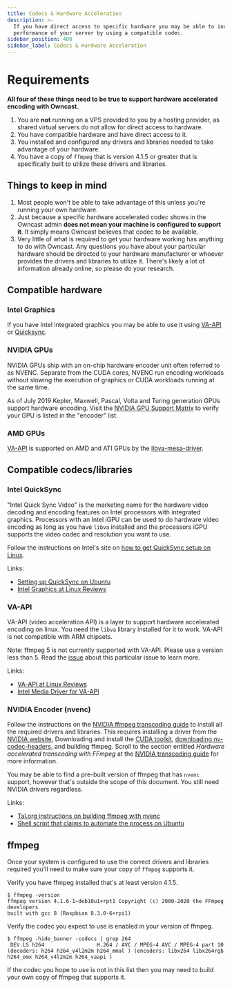 ```yaml
---
title: Codecs & Hardware Acceleration
description: >-
  If you have direct access to specific hardware you may be able to increase the
  performance of your server by using a compatible codec.
sidebar_position: 400
sidebar_label: Codecs & Hardware Acceleration
---
```


# Requirements

**All four of these things need to be true to support hardware accelerated encoding with Owncast.**

1. You are **not** running on a VPS provided to you by a hosting provider, as shared virtual servers do not allow for direct access to hardware.
1. You have compatible hardware and have direct access to it.
1. You installed and configured any drivers and libraries needed to take advantage of your hardware.
1. You have a copy of `ffmpeg` that is version 4.1.5 or greater that is specifically built to utilize these drivers and libraries.

## Things to keep in mind

1. Most people won't be able to take advantage of this unless you're running your own hardware.
1. Just because a specific hardware accelerated codec shows in the Owncast admin **does not mean your machine is configured to support it**. It simply means Owncast believes that codec to be available.
1. Very little of what is required to get your hardware working has anything to do with Owncast. Any questions you have about your particular hardware should be directed to your hardware manufacturer or whoever provides the drivers and libraries to utilize it. There's likely a lot of information already online, so please do your research.

## Compatible hardware

### Intel Graphics

If you have Intel integrated graphics you may be able to use it using [VA-API](#va-api) or [Quicksync](#intel-quicksync).

### NVIDIA GPUs

NVIDIA GPUs ship with an on-chip hardware encoder unit often referred to as NVENC. Separate from the CUDA cores, NVENC run encoding workloads without slowing the execution of graphics or CUDA workloads running at the same time.

As of July 2019 Kepler, Maxwell, Pascal, Volta and Turing generation GPUs support hardware encoding. Visit the [NVIDIA GPU Support Matrix](https://developer.nvidia.com/video-encode-and-decode-gpu-support-matrix-new#Encoder) to verify your GPU is listed in the "encoder" list.

### AMD GPUs

[VA-API](#va-api) is supported on AMD and ATI GPUs by the [libva-mesa-driver](https://is.gd/ZvSdpo).

## Compatible codecs/libraries

### Intel QuickSync

"Intel Quick Sync Video" is the marketing name for the hardware video decoding and encoding features on Intel processors with integrated graphics. Processors with an Intel iGPU can be used to do hardware video encoding as long as you have `libva` installed and the processors iGPU supports the video codec and resolution you want to use.

Follow the instructions on Intel's site on [how to get QuickSync setup on Linux](https://www.intel.com/content/www/us/en/architecture-and-technology/quick-sync-video/quick-sync-video-installation.html).

Links:

- [Setting up QuickSync on Ubuntu](https://wiki.ubuntu.com/IntelQuickSyncVideo)
- [Intel Graphics at Linux Reviews](https://linuxreviews.org/Intel_graphics)

### VA-API

VA-API (video acceleration API) is a layer to support hardware accelerated encoding on linux. You need the `libva` library installed for it to work. VA-API is not compatible with ARM chipsets.

Note: ffmpeg 5 is not currently supported with VA-API. Please use a version less than 5. Read the [issue](https://github.com/owncast/owncast/issues/2071) about this particular issue to learn more.

Links:

- [VA-API at Linux Reviews](https://linuxreviews.org/VAAPI)
- [Intel Media Driver for VA-API](https://github.com/intel/media-driver/)

### NVIDIA Encoder (nvenc)

Follow the instructions on the [NVIDIA ffmpeg transcoding guide](https://developer.nvidia.com/blog/nvidia-ffmpeg-transcoding-guide/) to install all the required drivers and libraries. This requires installing a driver from the [NVIDIA website](https://www.nvidia.com/en-us/drivers/), Downloading and install the [CUDA toolkit](https://developer.nvidia.com/cuda-toolkit), [downloading nv-codec-headers](https://github.com/FFmpeg/nv-codec-headers), and building ffmpeg. Scroll to the section entitled _Hardware accelerated transcoding with FFmpeg_ at the [NVIDIA transcoding guide](https://developer.nvidia.com/blog/nvidia-ffmpeg-transcoding-guide/) for more information.

You may be able to find a pre-built version of ffmpeg that has `nvenc` support, however that's outside the scope of this document. You still need NVIDIA drivers regardless.

Links:

- [Tal.org instructions on building ffmpeg with nvenc](https://www.tal.org/tutorials/ffmpeg_nvidia_encode)
- [Shell script that claims to automate the process on Ubuntu](https://gist.github.com/ransagy/3f6f1a9e5ede6212425f3b36b136216e)

## ffmpeg

Once your system is configured to use the correct drivers and libraries required you'll need to make sure your copy of `ffmpeg` supports it.

Verify you have ffmpeg installed that's at least version 4.1.5.

```
$ ffmpeg -version
ffmpeg version 4.1.6-1~deb10u1+rpt1 Copyright (c) 2000-2020 the FFmpeg developers
built with gcc 8 (Raspbian 8.3.0-6+rpi1)
```

Verify the codec you expect to use is enabled in your version of ffmpeg.

```
$ ffmpeg -hide_banner -codecs | grep 264
 DEV.LS h264                 H.264 / AVC / MPEG-4 AVC / MPEG-4 part 10 (decoders: h264 h264_v4l2m2m h264_mmal ) (encoders: libx264 libx264rgb h264_omx h264_v4l2m2m h264_vaapi )
```

If the codec you hope to use is not in this list then you may need to build your own copy of ffmpeg that supports it.
